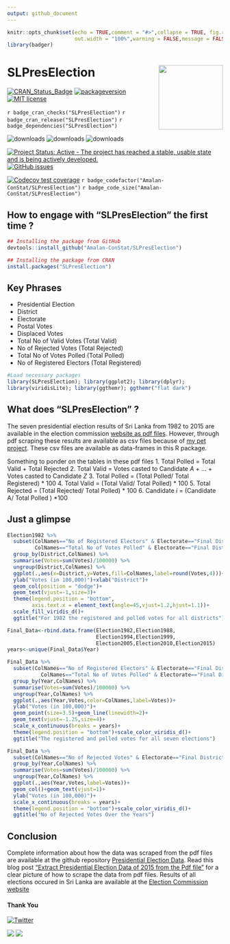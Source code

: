 ```yaml
---
output: github_document
---
```


<!-- README.md is generated from README.Rmd. Please edit that file -->

```r
knitr::opts_chunk$set(echo = TRUE,comment = "#>",collapse = TRUE, fig.retina=2, fig.path = "man/figures/",
                      out.width = "100%",warning = FALSE,message = FALSE)
library(badger)
```

# SLPresElection <img src="man/figures/logo.png" align="right" alt="" width="150" />

<!-- badges: start -->

[![CRAN_Status_Badge](http://www.r-pkg.org/badges/version-last-release/SLPresElection)](https://cran.r-project.org/package=SLPresElection)
[![packageversion](https://img.shields.io/badge/Package%20version-1.0.0-orange.svg?style=flat-square)](commits/main)
[![MIT license](https://img.shields.io/badge/License-MIT-blue.svg)](https://lbesson.mit-license.org/)

`r badge_cran_checks("SLPresElection")`
`r badge_cran_release("SLPresElection")`
`r badge_dependencies("SLPresElection")`

![downloads](http://cranlogs.r-pkg.org/badges/grand-total/SLPresElection)
![downloads](https://cranlogs.r-pkg.org/badges/SLPresElection)
![downloads](http://cranlogs.r-pkg.org/badges/last-week/SLPresElection)

[![Project Status: Active - The project has reached a stable, usable state and is being actively developed.](https://www.repostatus.org/badges/latest/active.svg)](https://www.repostatus.org/#active)
[![GitHub issues](https://img.shields.io/github/issues/Amalan-ConStat/SLPresElection.svg?style=popout)](https://github.com/Amalan-ConStat/SLPresElection/issues)

[![Codecov test coverage](https://codecov.io/gh/Amalan-ConStat/SLPresElection/branch/main/graph/badge.svg)](https://app.codecov.io/gh/Amalan-ConStat/SLPresElection?branch=main)
`r badge_codefactor("Amalan-ConStat/SLPresElection")`
`r badge_code_size("Amalan-ConStat/SLPresElection")`
<!-- badges: end -->

## How to engage with "SLPresElection" the first time ? 

```r
## Installing the package from GitHub
devtools::install_github("Amalan-ConStat/SLPresElection")

## Installing the package from CRAN
install.packages("SLPresElection")
```

## Key Phrases
* Presidential Election
* District
* Electorate
* Postal Votes
* Displaced Votes
* Total No of Valid Votes (Total Valid)
* No of Rejected Votes (Total Rejected)
* Total No of Votes Polled (Total Polled)
* No of Registered Electors (Total Registered)

```r
#Load necessary packages
library(SLPresElection); library(ggplot2); library(dplyr); 
library(viridisLite); library(ggthemr); ggthemr("flat dark")
```

## What does "SLPresElection" ?

The seven presidential election results of Sri Lanka from 1982 to 2015 are available in the election commission [website as pdf files](https://elections.gov.lk/web/en/elections/elections-results/presidential-elections-results/).
However, through pdf scraping these results are available as csv files because of [my pet project](https://github.com/Amalan-ConStat/PresidentialElection). 
These csv files are available as data-frames in this R package.

Something to ponder on the tables in these pdf files
1. Total Polled = Total Valid + Total Rejected
2. Total Valid = Votes casted to Candidate $A$ + $...$ + Votes casted to Candidate $Z$
3. Total Polled $%$ = (Total Polled/ Total Registered) * $100$ 
4. Total Valid $%$ = (Total Valid/ Total Polled) * $100$
5. Total Rejected $%$ = (Total Rejected/ Total Polled) * $100$
6. Candidate $i$ $%$ = (Candidate A/ Total Polled ) *$100$

## Just a glimpse

```r
Election1982 %>% 
  subset(ColNames=="No of Registered Electors" & Electorate=="Final District Results"| 
         ColNames=="Total No of Votes Polled" & Electorate=="Final District Results")  %>% 
  group_by(District,ColNames) %>%
  summarise(Votes=sum(Votes)/100000) %>%
  ungroup(District,ColNames) %>%
  ggplot(.,aes(x=District,y=Votes,fill=ColNames,label=round(Votes,4)))+
  ylab("Votes (in 100,000)")+xlab("District")+
  geom_col(position = "dodge")+
  geom_text(vjust=-1,size=3)+
  theme(legend.position = "bottom",
        axis.text.x = element_text(angle=45,vjust=1.2,hjust=1.1))+
  scale_fill_viridis_d()+
  ggtitle("For 1982 the registered and polled votes for all districts")

```

```r
Final_Data<-rbind.data.frame(Election1982,Election1988,
                             Election1994,Election1999,
                             Election2005,Election2010,Election2015)
years<-unique(Final_Data$Year)
```

```r
Final_Data %>%
  subset(ColNames=="No of Registered Electors" & Electorate=="Final District Results" | 
           ColNames=="Total No of Votes Polled" & Electorate=="Final District Results") %>%
  group_by(Year,ColNames) %>%
  summarise(Votes=sum(Votes)/100000) %>%
  ungroup(Year,ColNames) %>%
  ggplot(.,aes(Year,Votes,color=ColNames,label=Votes))+
  ylab("Votes (in 100,000)")+
  geom_point(size=3.5)+geom_line(linewidth=2)+
  geom_text(vjust=-1.25,size=4)+
  scale_x_continuous(breaks = years)+
  theme(legend.position = "bottom")+scale_color_viridis_d()+
  ggtitle("The registered and polled votes for all seven elections")
```

```r
Final_Data %>%
  subset(ColNames=="No of Rejected Votes" & Electorate=="Final District Results") %>%
  group_by(Year,ColNames) %>%
  summarise(Votes=sum(Votes)/100000) %>%
  ungroup(Year,ColNames) %>%
  ggplot(.,aes(Year,Votes,label=Votes))+
  geom_col()+geom_text(vjust=1)+
  ylab("Votes (in 100,000)")+
  scale_x_continuous(breaks = years)+
  theme(legend.position = "bottom")+scale_color_viridis_d()+
  ggtitle("No of Rejected Votes Over the Years")
```

## Conclusion

Complete information about how the data was scraped from the pdf files are available at the github repository [Presidential Election Data](https://github.com/Amalan-ConStat/PresidentialElection).
Read this blog post ["Extract Presidential Election Data of 2015 from the Pdf file"](https://amalan-con-stat.netlify.app/post/slelection/presidential-election/2015/2015/) for a clear picture of how to scrape the data from pdf files.
Results of all elections occured in Sri Lanka are available at the [Election Commission website](https://elections.gov.lk/)

#### Thank You

[![Twitter](https://img.shields.io/twitter/url/https/github.com/Amalan-ConStat/R-fitODBOD.svg?style=social)](https://twitter.com/intent/tweet?text=Wow:&url=https%3A%2F%2Fgithub.com%2FAmalan-ConStat%2FR-fitODBOD)

[ ![](https://img.shields.io/badge/LinkedIn-Amalan%20Mahendran-black.svg?style=flat) ]( https://www.linkedin.com/in/amalan-mahendran-72b86b37/)
[ ![](https://img.shields.io/badge/Research%20Gate-Amalan%20Mahendran-black.svg?style=flat) ]( https://www.researchgate.net/profile/Amalan_Mahendran )
